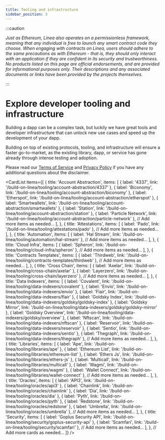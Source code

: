 ```yaml
---
title: Tooling and infrastructure
sidebar_position: 3
---
```


:::caution

_Just as Ethereum, Linea also operates on a permissionless framework, meaning that any individual is free to launch any smart contract code they choose. When engaging with contracts on Linea, users should adhere to the same precautions as with Ethereum - that is, they should only interact with an application if they are confident in its security and trustworthiness. No products listed on this page are official endorsements, and are provided for informational purposes only. Their descriptions and any associated documents or links have been provided by the projects themselves._

:::

# Explore developer tooling and infrastructure

Building a dapp can be a complex task, but luckily we have great tools and developer infrastructure that can unlock new use cases and speed up the development of your dapp.

Building on top of existing protocols, tooling, and infrastructure will ensure a faster go-to-market, as the existing library, dapp, or service has gone already through intense testing and adoption.

Please read our [Terms of Service](https://linea.build/terms-of-service) and [Privacy Policy](https://consensys.io/privacy-policy/) if you have any additional questions about the disclaimer.


<CardList items={[
  {
    title: 'Account Abstraction',
    items: [
      { label: '4337', link: '/build-on-linea/tooling/account-abstraction/4337' },
      { label: 'Biconomy', link: '/build-on-linea/tooling/account-abstraction/biconomy' },
      { label: 'Etherspot', link: '/build-on-linea/tooling/account-abstraction/etherspot' },
      { label: 'Smartwallets', link: '/build-on-linea/tooling/account-abstraction/smartwallets' },
      { label: 'Station', link: '/build-on-linea/tooling/account-abstraction/station' },
      { label: 'Particle Network', link: '/build-on-linea/tooling/account-abstraction/particle-network' },
      // Add more items as needed...
    ],
  },
  {
    title: 'Attestations',
    items: [
      { label: 'Pado', link: '/build-on-linea/tooling/attestations/pado' },
      // Add more items as needed...
    ],
  },
  {
    title: 'Automation',
    items: [
      { label: 'Hal Stream', link: '/build-on-linea/tooling/automation/hal-stream' },
      // Add more items as needed...
    ],
  },
  {
    title: 'Cloud Infra',
    items: [
      { label: 'Spheron', link: '/build-on-linea/tooling/cloud-infra/spheron' },
      // Add more items as needed...
    ],
  },
  {
    title: 'Contracts Templates',
    items: [
      { label: 'Thirdweb', link: '/build-on-linea/tooling/contracts-templates/thirdweb' },
      // Add more items as needed...
    ],
  },
  {
    title: 'Cross Chain',
    items: [
      { label: 'Axelar', link: '/build-on-linea/tooling/cross-chain/axelar' },
      { label: 'Layerzero', link: '/build-on-linea/tooling/cross-chain/layerzero' },
      // Add more items as needed...
    ],
  },
  {
    title: 'Data Indexers',
    items: [
      { label: 'Covalent', link: '/build-on-linea/tooling/data-indexers/covalent' },
      { label: 'Envio', link: '/build-on-linea/tooling/data-indexers/envio' },
      { label: 'Flair', link: '/build-on-linea/tooling/data-indexers/flair' },
      { label: 'Goldsky Index', link: '/build-on-linea/tooling/data-indexers/goldsky/goldsky-index' },
      { label: 'Goldsky Mirror', link: '/build-on-linea/tooling/data-indexers/goldsky/goldsky-mirror' },
      { label: 'Goldsky Overview', link: '/build-on-linea/tooling/data-indexers/goldsky/overview' },
      { label: 'Nftscan', link: '/build-on-linea/tooling/data-indexers/nftscan' },
      { label: 'Reservoir', link: '/build-on-linea/tooling/data-indexers/reservoir' },
      { label: 'Sentio', link: '/build-on-linea/tooling/data-indexers/sentio' },
      { label: 'Thegraph', link: '/build-on-linea/tooling/data-indexers/thegraph' },
      // Add more items as needed...
    ],
  },
  {
    title: 'Libraries',
    items: [
      { label: 'Ape', link: '/build-on-linea/tooling/libraries/ape' },
      { label: 'Ethereum List', link: '/build-on-linea/tooling/libraries/ethereum-list' },
      { label: 'Ethers Js', link: '/build-on-linea/tooling/libraries/ethers-js' },
      { label: 'Multicall', link: '/build-on-linea/tooling/libraries/multicall' },
      { label: 'Wagmi', link: '/build-on-linea/tooling/libraries/wagmi' },
      { label: 'Wallet Connect', link: '/build-on-linea/tooling/libraries/wallet-connect' },
      // Add more items as needed...
    ],
  },
  {
    title: 'Oracles',
    items: [
      { label: 'API3', link: '/build-on-linea/tooling/oracles/api3' },
      { label: 'Chainlink', link: '/build-on-linea/tooling/oracles/chainlink' },
      { label: 'Dia', link: '/build-on-linea/tooling/oracles/dia' },
      { label: 'Pyth', link: '/build-on-linea/tooling/oracles/pyth' },
      { label: 'Redstone', link: '/build-on-linea/tooling/oracles/redstone' },
      { label: 'Umbrella', link: '/build-on-linea/tooling/oracles/umbrella' },
      // Add more items as needed...
    ],
  },
  {
    title: 'Security',
    items: [
      { label: 'Goplus Security API', link: '/build-on-linea/tooling/security/goplus-security-api' },
      { label: 'Scamfari', link: '/build-on-linea/tooling/security/scamfari' },
      // Add more items as needed...
    ],
  },
  // Add more cards as needed...
]} />

